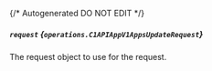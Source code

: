 {/* Autogenerated DO NOT EDIT  */}

##### `request` *{`operations.C1APIAppV1AppsUpdateRequest`}*
The request object to use for the request.
<Collapsible>
    <C1APIAppV1AppsUpdateRequest/>
</Collapsible>


